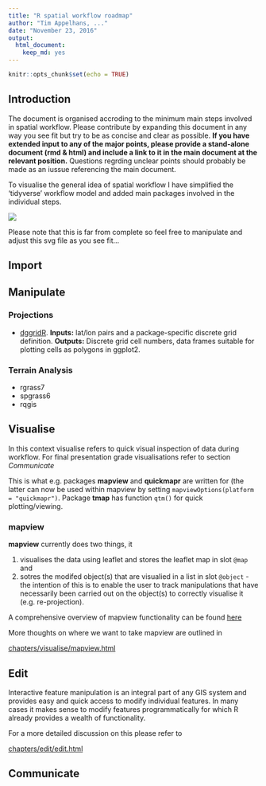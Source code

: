 ```yaml
---
title: "R spatial workflow roadmap"
author: "Tim Appelhans, ..."
date: "November 23, 2016"
output: 
  html_document: 
    keep_md: yes
---
```


```r
knitr::opts_chunk$set(echo = TRUE)
```

## Introduction

The document is organised accroding to the minimum main steps involved in spatial workflow. Please contribute by expanding this document in any way you see fit but try to be as concise and clear as possible. **If you have extended input to any of the major points, please provide a stand-alone document (rmd & html) and include a link to it in the main document at the relevant position.** Questions regrding unclear points should probably be made as an iussue referencing the main document.

To visualise the general idea of spatial workflow I have simplified the 'tidyverse' workflow model and added main packages involved in the individual steps.

![](./images/minimum_workflow.svg)

Please note that this is far from complete so feel free to manipulate and adjust this svg file as you see fit...

## Import


## Manipulate

### Projections
 * [dggridR](https://cran.r-project.org/web/packages/dggridR/index.html). **Inputs:** lat/lon pairs and a package-specific discrete grid definition. **Outputs:** Discrete grid cell numbers, data frames suitable for plotting cells as polygons in ggplot2.
 
### Terrain Analysis
 * rgrass7
 * spgrass6
 * rqgis

## Visualise
In this context visualise refers to quick visual inspection of data during workflow. For final presentation grade visualisations refer to section *Communicate*

This is what e.g. packages **mapview** and **quickmapr** are written for (the latter can now be used within mapview by setting `mapviewOptions(platform = "quickmapr")`. Package **tmap** has function `qtm()` for quick plotting/viewing.

### mapview
**mapview** currently does two things, it

1. visualises the data using leaflet and stores the leaflet map in slot `@map` and 
2. sotres the modifed object(s) that are visualied in a list in slot `@object` - 
the intention of this is to enable the user to track manipulations that have necessarily been carried out on the object(s) to correctly visualise it (e.g. re-projection).

A comprehensive overview of mapview functionality can be found [here](http://environmentalinformatics-marburg.github.io/mapview/introduction.html)

More thoughts on where we want to take mapview are outlined in

[chapters/visualise/mapview.html](chapters/visualise/mapview.html)

## Edit
Interactive feature manipulation is an integral part of any GIS system and provides easy and quick access to modify individual features. In many cases it makes sense to modify features programmatically for which R already provides a wealth of functionality. 

For a more detailed discussion on this please refer to

[chapters/edit/edit.html](chapters/edit/edit.html)

## Communicate
